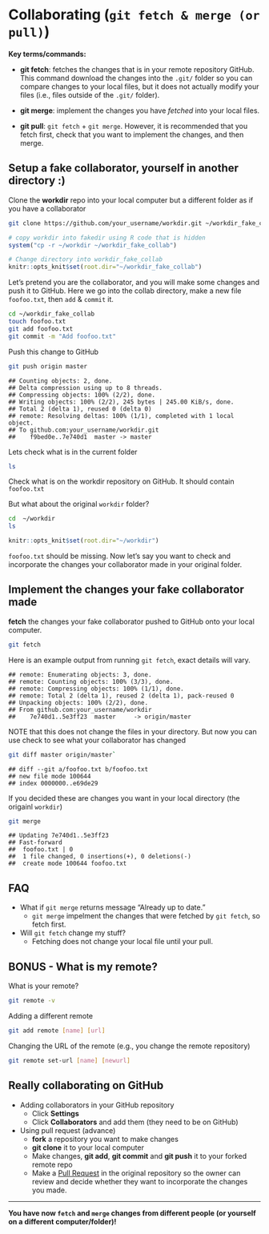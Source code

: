 # Collaborating (`git fetch & merge (or pull)`)

**Key terms/commands:**

* **git fetch**: fetches the changes that is in your remote repository GitHub. This command download the changes into the `.git/` folder so you can compare changes to your local files, but it does not actually modify your files (i.e., files outside of the `.git/` folder). 

* **git merge**: implement the changes you have *fetched* into your local files. 

* **git pull**: `git fetch` + `git merge`. However, it is recommended that you fetch first, check that you want to implement the changes, and then merge. 


## Setup a fake collaborator, yourself in another directory :) 

Clone the **workdir** repo into your local computer but a different folder as if you have a collaborator

```bash
git clone https://github.com/your_username/workdir.git ~/workdir_fake_collab
```

```r
# copy workdir into fakedir using R code that is hidden
system("cp -r ~/workdir ~/workdir_fake_collab")

# Change directory into workdir_fake_collab
knitr::opts_knit$set(root.dir="~/workdir_fake_collab")
```

Let's pretend you are the collaborator, and you will make some changes and push it to GitHub. 
Here we go into the collab directory, make a new file `foofoo.txt`, then `add` & `commit` it. 

```bash
cd ~/workdir_fake_collab
touch foofoo.txt
git add foofoo.txt
git commit -m "Add foofoo.txt"
```

Push this change to GitHub

```bash
git push origin master
```

```
## Counting objects: 2, done.
## Delta compression using up to 8 threads.
## Compressing objects: 100% (2/2), done.
## Writing objects: 100% (2/2), 245 bytes | 245.00 KiB/s, done.
## Total 2 (delta 1), reused 0 (delta 0)
## remote: Resolving deltas: 100% (1/1), completed with 1 local object.
## To github.com:your_username/workdir.git
##    f9bed0e..7e740d1  master -> master
```

Lets check what is in the current folder 

```bash
ls
```

Check what is on the workdir repository on GitHub. It should contain `foofoo.txt`

But what about the original `workdir` folder? 

```bash
cd  ~/workdir
ls
```

```r
knitr::opts_knit$set(root.dir="~/workdir")
```

`foofoo.txt` should be missing. Now let's say you want to check and incorporate the changes your collaborator made in your original folder. 

## Implement the changes your fake collaborator made

**fetch** the changes your fake collaborator pushed to GitHub onto your local computer. 

```bash
git fetch
```

Here is an example output from running `git fetch`, exact details will vary.
```
## remote: Enumerating objects: 3, done.
## remote: Counting objects: 100% (3/3), done.
## remote: Compressing objects: 100% (1/1), done.
## remote: Total 2 (delta 1), reused 2 (delta 1), pack-reused 0
## Unpacking objects: 100% (2/2), done.
## From github.com:your_username/workdir
##    7e740d1..5e3ff23  master     -> origin/master
```

NOTE that this does not change the files in your directory. But now you can use check to see what your collaborator has changed

```bash
git diff master origin/master`
```

```
## diff --git a/foofoo.txt b/foofoo.txt
## new file mode 100644
## index 0000000..e69de29
```

If you decided these are changes you want in your local directory (the origainl `workdir`)

```bash
git merge
```

```
## Updating 7e740d1..5e3ff23
## Fast-forward
##  foofoo.txt | 0
##  1 file changed, 0 insertions(+), 0 deletions(-)
##  create mode 100644 foofoo.txt
```

## FAQ {-}
* What if `git merge` returns message "Already up to date."
	+ `git merge` impelment the changes that were fetched by `git fetch`, so fetch first. 
* Will `git fetch` change my stuff? 
	+ Fetching does not change your local file until your pull. 

## BONUS - What is my remote? {-}
What is your remote? 

```bash
git remote -v
```

Adding a different remote

```bash
git add remote [name] [url]
```

Changing the URL of the remote (e.g., you change the remote repository)

```bash
git remote set-url [name] [newurl]
```

## Really collaborating on GitHub

* Adding collaborators in your GitHub repository
	+ Click **Settings**
	+ Click **Collaborators** and add them (they need to be on GitHub)
	
* Using pull request (advance)
	+ **fork** a repository you want to make changes 
	+ **git clone** it to your local computer
	+ Make changes, **git add**, **git commit** and **git push** it to your forked remote repo
	+ Make a [Pull Request](https://help.github.com/en/articles/creating-a-pull-request) in the original repository so the owner can review and decide whether they want to incorporate the changes you made.
	
***
**You have now `fetch` and `merge` changes from different people (or yourself on a different computer/folder)!**